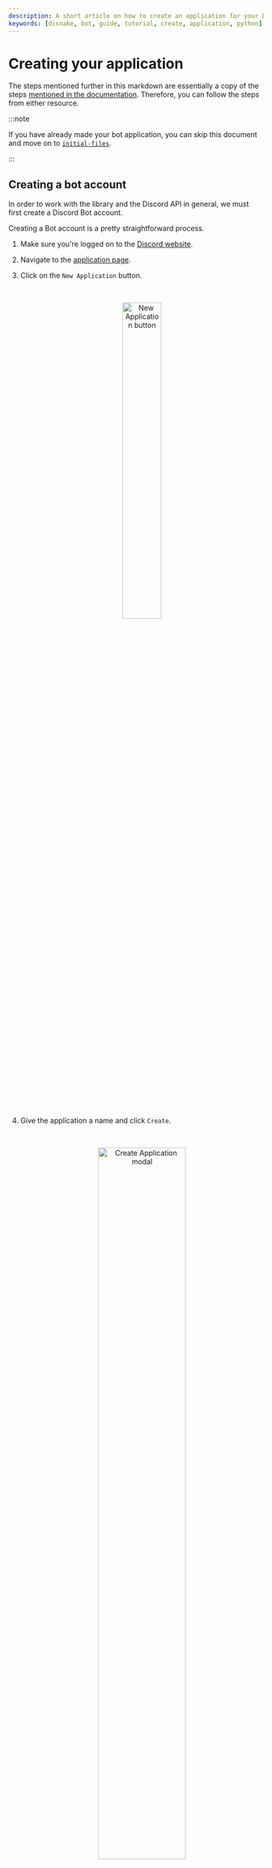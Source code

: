 ```yaml
---
description: A short article on how to create an application for your Discord bot.
keywords: [disnake, bot, guide, tutorial, create, application, python]
---
```


# Creating your application

The steps mentioned further in this markdown are essentially a copy of the steps
[mentioned in the documentation](https://docs.disnake.dev/en/latest/discord.html). Therefore, you can follow the steps from either
resource.

:::note

If you have already made your bot application, you can skip this document and move on to [`initial-files`](../getting-started/initial-files.mdx).

:::

## Creating a bot account

In order to work with the library and the Discord API in general, we must first create a Discord Bot account.

Creating a Bot account is a pretty straightforward process.

1. Make sure you're logged on to the [Discord website](https://www.discord.com).

2. Navigate to the [application page](https://discord.com/developers/applications).

3. Click on the `New Application` button.

    <!-- prettier-ignore -->
    <br />
    <p align = "center">
        <img src={require("./images/new-application.png").default} alt="New Application button" width="40%"/>
    </p>
    <br />

4. Give the application a name and click `Create`.

    <!-- prettier-ignore -->
    <br />
    <p align = "center">
        <img src={require("./images/application-name.png").default} alt="Create Application modal" width="60%"/>
    </p>
    <br />

5. Create a Bot User by navigating to the `Bot` tab and clicking `Add Bot`.

    - Click `Yes, do it!` to continue.

    <!-- prettier-ignore -->
    <br />
    <p align = "center">
        <img src={require("./images/build-a-bot.png").default} alt="Build-A-Bot" width="75%"/>
    </p>
    <br />

6. Make sure that `Public Bot` is ticked if you want others to invite your bot.

    - You should also make sure that `Require OAuth2 Code Grant` is unchecked unless you are developing a service that
      needs it. If you're unsure, then **leave it unchecked**.

    <!-- prettier-ignore -->
    <br />
    <p align = "center">
        <img src={require("./images/new-bot.png").default} alt="New Bot" width="75%"/>
    </p>
    <br />

7. Copy the token using the `Copy` button.

    - This is **not** the Client Secret at the General Information page.

And that's it. You now have a bot account and you can login with that token.

## Regarding bot tokens

:::danger

This section is critical, so pay close attention. It explains what your bot token is, as well as the security aspects of it.

:::

### What is a token, anyway?

It should be worth noting that the token is **essentially your bot's password**. You should **never** share this with
someone else. In doing so, someone can log in to your bot and do malicious things, such as leaving servers, ban all
members inside a server, or pinging everyone maliciously.

Tokens look like this: `OTA4MjgxMjk4NTU1MTA5Mzk2.YYzc4A.TB7Ng6DOnVDlpMS4idjGptsreFg` (don't worry, we immediately reset
this token before even posting it here!). If it's any shorter and looks more like this:
`CR8UbizwLgyES9LuHK7eIrXHbRTuqoEs`, you copied your client secret instead. Make sure to copy the token if you want your
bot to work!

### Token leak scenario

Let's imagine that you have a bot on over 1,000 servers, and it took you many, many months of coding and patience to get
it on that amount. Your token gets leaked somewhere, and now someone else has it. That person can:

-   Spam every server your bot is on;
-   DM spam as many users as possible;
-   Delete as many channels as possible;
-   Kick or ban as many server members as possible;
-   Make your bot leave all of the servers it has joined;
-   Access and damage the underlying infrastructure (your server).

All that and much, much more. Sounds pretty terrible, right? So make sure to keep your token as safe as possible! In the
[initial files](../getting-started/initial-files.mdx) page of the guide, we cover how to safely store your token
in a configuration file.

:::danger

If you accidentally leaked your token, click the “Regenerate” button as soon as possible. This revokes your old token and re-generates a new one. Now you need to use the new token to login.

:::

### Discord's system messages

System messages are official messages that Discord sends to alert you of an account issue. These messages can range from
a variety of payment issues, support ticket updates, and ToS violation warnings. You can also expect a system message if
your bot token has been posted on the internet publicly, and was found by Discord.

**Such a message will look as follows:**

<br />
<p align = "center">
    <img src={require("./images/system-message.png").default} alt="System message" width="90%"/>
</p>
<br />

:::caution

Since we do not know the extent to which Discord searches for bot tokens, or the time taken to inform the user about where the bot was found, we recommend not fully depending on this feature. But incase your bot token *is* found on the internet publicly (say, on  [a GitHub repository](https://www.github.com/)), you can expect Discord to send a system message to the account the bot is linked to.

:::

Note that Discord will never ask for your password or account token, and a system message will never request for the
same. System messages from Discord will have a verified `SYSTEM` tag, and the bar at the bottom of the DM will mention -
"This thread is reserved for official Discord notifications".

<br />
<p align = "center">
    <img src={require("./images/system-dm.png").default} alt="System DM" width="50%"/>
</p>
<br />

You can read more about the authenticity of these messages [in this article][discord-sys-msg-page].

[discord-sys-msg-page]: https://support.discord.com/hc/en-us/articles/360036118732-Discord-System-Messages

## Inviting your bot

So, you've made the bot account, but it is not actually in any server. If you want to invite your bot you must create an
invite URL for it.

1.  Make sure you're logged on to the [Discord website][discord-page].

2.  Navigate to the [application page][discord-app-page].

3.  Click on your bot's page.

4.  Go to the `OAuth2` tab.

    <!-- prettier-ignore -->
    <br />
    <p align = "center">
        <img src={require("./images/oauth-page.png").default} alt="OAuth2 Page" width="100%"/>
    </p>
    <br />

5.  Tick the `bot` checkbox under `scopes`.

    <!-- prettier-ignore -->
    <br />
    <p align = "center">
        <img src={require("./images/oauth-scopes.png").default} alt="OAuth2 Scope" width="100%"/>
    </p>
    <br />

    -   If you would like to integrate slash commands and other interactions into your bot, make sure to check the
        `applications.commands` scope as well.

    <!-- prettier-ignore -->
    <br />
    <p align = "center">
        <img src={require("./images/oauth-application-commands.png").default} alt="OAuth2 Application Commands" width="100%"/>
    </p>
    <br />

6.  Tick the permissions required for your bot to function under `Bot Permissions`.

    -   Please be aware of the consequences of requiring your bot to have the `Administrator` permission.

    -   Bot owners must have 2FA enabled for certain actions and permissions when added in servers that have Server-Wide
        2FA enabled. Check the [2FA support page][discord-2fa-page] for more information.

    <!-- prettier-ignore -->
    <br />
    <p align = "center">
        <img src={require("./images/oauth-permissions.png").default} alt="OAuth2 Permissions" width="100%"/>
    </p>
    <br />

7.  Now the resulting URL can be used to add your bot to a server. Copy and paste the URL into your browser, choose a
    server to invite the bot to, and click `Authorize`.

    :::info

    The person adding the bot needs "Manage Server" permissions to do so.
    
    :::

If you want to generate this URL dynamically at run-time inside your bot and using the
[`disnake.Permissions`](https://docs.disnake.dev/en/latest/api.html#disnake.Permissions) interface, you can use
[`disnake.utils.oauth_url()`](https://docs.disnake.dev/en/latest/api.html#disnake.utils.oauth_url).

[discord-page]: https://www.discord.com
[discord-app-page]: https://discord.com/developers/applications
[discord-2fa-page]: https://support.discord.com/hc/en-us/articles/219576828-Setting-up-Two-Factor-Authentication
